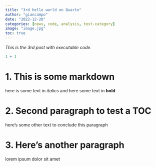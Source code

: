 ```yaml
---
title: "3rd hello world on Quarto"
author: "giancampo"
date: "2022-12-20"
categories: [news, code, analysis, test-category]
image: "image.jpg"
toc: true
---
```


*This is the 3rd post with executable code.*

```r
1 + 1
```

# 1. This is some markdown

here is some text in *italics* and here some text in **bold**

# 2. Second paragraph to test a TOC

here's some other text to conclude this paragraph

# 3. Here's another paragraph

lorem ipsum dolor sit amet
